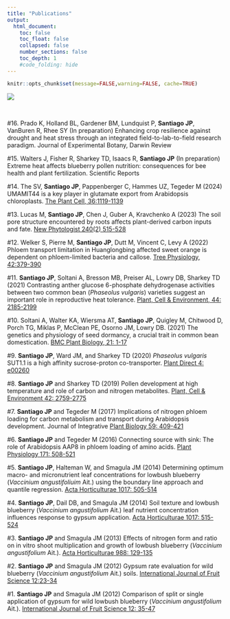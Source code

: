 ```yaml
---
title: "Publications"
output:
  html_document:
    toc: false
    toc_float: false
    collapsed: false
    number_sections: false
    toc_depth: 1
    #code_folding: hide
---
```


```r
knitr::opts_chunk$set(message=FALSE,warning=FALSE, cache=TRUE)
```

![](images/Journals.png)

<br>

#16. Prado K, Holland BL, Gardener BM, Lundquist P, **Santiago JP**, VanBuren R, Rhee SY (In preparation) Enhancing crop resilience against drought and heat stress through an integrated field-to-lab-to-field research paradigm. Journal of Experimental Botany, Darwin Review

#15. Walters J, Fisher R, Sharkey TD, Isaacs R, **Santiago JP** (In preparation) Extreme heat affects blueberry pollen nutrition: consequences for bee health and plant fertilization. Scientific Reports

#14. The SV, **Santiago JP**, Pappenberger C, Hammes UZ, Tegeder M (2024) UMAMIT44 is a key player in glutamate export from Arabidopsis chloroplasts. [The Plant Cell, 36:1119-1139](https://academic.oup.com/plcell/advance-article-abstract/doi/10.1093/plcell/koad310/7471969)

#13. Lucas M, **Santiago JP**, Chen J, Guber A, Kravchenko A (2023) The soil pore structure encountered by roots affects plant-derived carbon inputs and fate. [New Phytologist 240(2) 515-528](https://nph.onlinelibrary.wiley.com/doi/full/10.1111/nph.19159)

#12. Welker S, Pierre M, **Santiago JP**, Dutt M, Vincent C, Levy A (2022) Phloem transport limitation in Huanglongbing affected sweet orange is dependent on phloem-limited bacteria and callose. [Tree Physiology, 42:379-390](https://academic.oup.com/treephys/article/42/2/379/6382532)

#11. **Santiago JP**, Soltani A, Bresson MB, Preiser AL, Lowry DB, Sharkey TD (2021) Contrasting anther glucose 6-phosphate dehydrogenase activities between two common bean (*Phaseolus vulgaris*) varieties suggest an important role in reproductive heat tolerance. [Plant, Cell & Environment, 44: 2185-2199](https://onlinelibrary.wiley.com/doi/full/10.1111/pce.14057)

#10. Soltani A, Walter KA, Wiersma AT, **Santiago JP**, Quigley M, Chitwood D, Porch TG, Miklas P, McClean PE, Osorno JM, Lowry DB. (2021) The genetics and physiology of seed dormancy, a crucial trait in common bean domestication. [BMC Plant Biology, 21: 1-17](https://link.springer.com/article/10.1186/s12870-021-02837-6)

#9. **Santiago JP**, Ward JM, and Sharkey TD (2020) *Phaseolus vulgaris* SUT1.1 is a high affinity sucrose-proton co-transporter. [Plant Direct 4: e00260](https://onlinelibrary.wiley.com/doi/full/10.1002/pld3.260)

#8. **Santiago JP** and Sharkey TD (2019) Pollen development at high temperature and role of carbon and nitrogen metabolites. [Plant, Cell & Environment 42: 2759-2775](https://onlinelibrary.wiley.com/doi/full/10.1111/pce.13576)

#7. **Santiago JP** and Tegeder M (2017) Implications of nitrogen phloem loading for carbon metabolism and transport during Arabidopsis development. Journal of Integrative [Plant Biology 59: 409-421](https://onlinelibrary.wiley.com/doi/full/10.1111/jipb.12533)

#6. **Santiago JP** and Tegeder M (2016) Connecting source with sink: The role of Arabidopsis AAP8 in phloem loading of amino acids. [Plant Physiology 171: 508-521](https://academic.oup.com/plphys/article/171/1/508/6114970)

#5. **Santiago JP**, Halteman W, and Smagula JM (2014) Determining optimum macro- and micronutrient leaf concentrations for lowbush blueberry (*Vaccinium angustifoliuim* Ait.) using the boundary line approach and quantile regression. [Acta Horticulturae 1017: 505-514](https://www.actahort.org/books/1017/1017_63.htm)

#4. **Santiago JP**, Dail DB, and Smagula JM (2014) Soil texture and lowbush blueberry (*Vaccinium angustifolium* Ait.) leaf nutrient concentration influences response to gypsum application. [Acta Horticulturae 1017: 515-524](https://www.actahort.org/books/1017/1017_64.htm)

#3. **Santiago JP** and Smagula JM (2013) Effects of nitrogen form and ratio on in vitro shoot multiplication and growth of lowbush blueberry (*Vaccinium angustifolium* Ait.). [Acta Horticulturae 988: 129-135](https://www.actahort.org/books/988/988_14.htm)

#2. **Santiago JP** and Smagula JM (2012) Gypsum rate evaluation for wild blueberry (*Vaccinium angustifolium* Ait.) soils. [International Journal of Fruit Science 12:23-34](https://www.tandfonline.com/doi/full/10.1080/15538362.2011.619121)

#1. **Santiago JP** and Smagula JM (2012) Comparison of split or single application of gypsum for wild lowbush blueberry (*Vaccinium angustifolium* Ait.). [International Journal of Fruit Science 12: 35-47](https://www.tandfonline.com/doi/full/10.1080/15538362.2011.619122)

<br>
